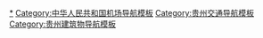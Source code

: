 {{Navbox
|name = 贵州机场
|title = [[贵州省机场列表|贵州机场]]
|bodyclass = hlist

|group1 = [[中华人民共和国机场运营统计列表|运营中]]
|list1 =
* [[贵阳龙洞堡国际机场]]
* [[安顺黄果树机场]]
* [[兴义万峰林机场]]
* [[铜仁凤凰机场]]
* [[黎平机场]]
* [[黔南荔波机场]]
* [[遵义新舟机场]]
* [[遵义茅台机场]]
* [[毕节飞雄机场]]
* [[凯里黄平机场]]
* [[六盘水月照机场]]


}}<noinclude>

[[Category:貴州機場|*]]
[[Category:中华人民共和国机场导航模板]]
[[Category:贵州交通导航模板]]
[[Category:贵州建筑物导航模板]]
</noinclude>